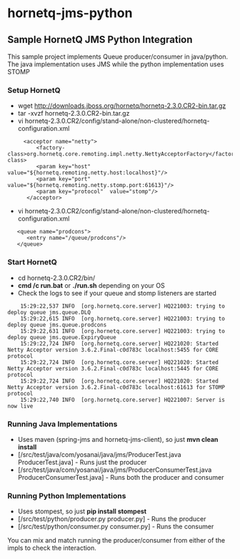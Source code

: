 = hornetq-jms-python =

== Sample HornetQ JMS Python Integration ==
This sample project implements Queue producer/consumer in java/python. The java implementation uses JMS while the python implementation uses STOMP 

=== Setup HornetQ ===

* wget http://downloads.jboss.org/hornetq/hornetq-2.3.0.CR2-bin.tar.gz
* tar -xvzf hornetq-2.3.0.CR2-bin.tar.gz
* vi hornetq-2.3.0.CR2/config/stand-alone/non-clustered/hornetq-configuration.xml
<pre>
     <acceptor name="netty">
         <factory-class>org.hornetq.core.remoting.impl.netty.NettyAcceptorFactory</factory-class>
         <param key="host"  value="${hornetq.remoting.netty.host:localhost}"/>
         <param key="port"  value="${hornetq.remoting.netty.stomp.port:61613}"/>
         <param key="protocol"  value="stomp"/>
      </acceptor>
</pre>
* vi hornetq-2.3.0.CR2/config/stand-alone/non-clustered/hornetq-configuration.xml
<pre>
   <queue name="prodcons">
      <entry name="/queue/prodcons"/>
   </queue>
</pre>

=== Start HornetQ ===
* cd hornetq-2.3.0.CR2/bin/
* '''cmd /c run.bat''' or '''./run.sh''' depending on your OS
* Check the logs to see if your queue and stomp listeners are started
<pre>
    15:29:22,537 INFO  [org.hornetq.core.server] HQ221003: trying to deploy queue jms.queue.DLQ
    15:29:22,615 INFO  [org.hornetq.core.server] HQ221003: trying to deploy queue jms.queue.prodcons
    15:29:22,631 INFO  [org.hornetq.core.server] HQ221003: trying to deploy queue jms.queue.ExpiryQueue
    15:29:22,724 INFO  [org.hornetq.core.server] HQ221020: Started Netty Acceptor version 3.6.2.Final-c0d783c localhost:5455 for CORE protocol
    15:29:22,724 INFO  [org.hornetq.core.server] HQ221020: Started Netty Acceptor version 3.6.2.Final-c0d783c localhost:5445 for CORE protocol
    15:29:22,724 INFO  [org.hornetq.core.server] HQ221020: Started Netty Acceptor version 3.6.2.Final-c0d783c localhost:61613 for STOMP protocol
    15:29:22,740 INFO  [org.hornetq.core.server] HQ221007: Server is now live
</pre>

=== Running Java Implementations ===
* Uses maven (spring-jms and hornetq-jms-client), so just '''mvn clean install'''
* [/src/test/java/com/yosanai/java/jms/ProducerTest.java ProducerTest.java] - Runs just the producer
* [/src/test/java/com/yosanai/java/jms/ProducerConsumerTest.java ProducerConsumerTest.java] - Runs both the producer and consumer
 
=== Running Python Implementations ===
* Uses stompest, so just '''pip install stompest'''
* [/src/test/python/producer.py producer.py] - Runs the producer
* [/src/test/python/consumer.py consumer.py] - Runs the consumer

You can mix and match running the producer/consumer from either of the impls to check the interaction.
